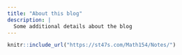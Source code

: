 ```yaml
---
title: "About this blog"
description: |
  Some additional details about the blog
---
```


```r
knitr::include_url("https://st47s.com/Math154/Notes/")
```

